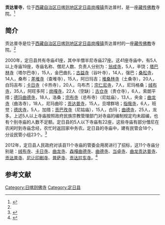 {{Infobox Tibetan Buddhist monastery
|name =贡达普寺
|image =
|image size = 250px
|alt = 
|caption = 
|t=
|w=
|to = 
|ipa={{IPA|}}
|z=
|thdl=
|e=
|tc=貢達普寺
|s=贡达普寺
|p=
|m=
|k=
|pushpin_map = 
|latd =  | latm =  | lats =  | latNS = 
|longd=  | longm= | longs =| longEW = 
|iso_region = 
|map_caption = 
|mapsize = 
|location_country = 中国
|location = {{CHN}}[[西藏自治区|西藏自治区]][[日喀则地区|日喀则地区]][[定日县|定日县]]
|coordinates_display =
|founded_by =
|date_founded =
|date_renovated =
|sect =
|mather =
|children =
|dedicated_to = 
|tulku =
|head_lama = 
|head_mgh =
|no._of_monks = 
|architecture = 
|festivals =
|footnotes = 
}}

'''贡达普寺'''，位于[[西藏自治区|西藏自治区]][[日喀则地区|日喀则地区]][[定日县|定日县]][[岗嘎镇|岗嘎镇]]贡达普村，是一座[[藏传佛教|藏传佛教]]寺院。<ref name=fjdh>{{Cite web |url=http://www.sxfj.org/html/6480/6480.html |title=西藏自治区佛教寺庙地址及电话，山西佛教网，2013年01月31日 |access-date=2014年5月22日 |archive-date=2014年5月22日 |archive-url=https://web.archive.org/web/20140522160604/http://www.sxfj.org/html/6480/6480.html |dead-url=no }}</ref>

==简介==
贡达普寺是位于[[西藏自治区|西藏自治区]][[日喀则地区|日喀则地区]][[定日县|定日县]][[岗嘎镇|岗嘎镇]]贡达普村的一座[[藏传佛教|藏传佛教]]寺院。<ref name=fjdh/>

2000年，定日县共有寺庙41座，其中半僧半尼寺庙27座。这41座寺庙中，有5人以上寺庙19座，寺庙名称、僧尼人数、负责人分别为：[[翁成寺|翁成寺]]，5人，辛饶；[[塔巴林寺_(定日县)|塔巴林寺]]（塔尔巴寺），15人，金巴曲扎；[[古益寺|古益寺]]（谷叶寺），14人，强巴；[[桑松寺|桑松寺]]，14人，桑布；[[差堆寺|差堆寺]]（查堆寺），15人，阿日玛吉；[[堆桑林寺|堆桑林寺]]（土桑寺），20人，白玛吉布；[[卡日寺_(定日县)|卡日寺]]（卡热寺），20人，乌布杰；[[宗仁尼寺|宗仁尼寺]]，7人，尼玛格桑；[[绒布寺|绒布寺]]，35人，阿旺多阿；[[岗嘎寺|岗嘎寺]]，22人（空缺）；[[古仓寺|古仓寺]]（贵仓寺），6人，索朗平措；[[德玛曲德寺|德玛曲德寺]]，18人，洛桑；[[宗布寺|宗布寺]]（总布寺）（尼姑庙），13人，央金；[[曲龙寺_(定日县岗嘎镇)|曲龙寺]]（曲洛寺），18人，尼玛曲珍；[[贡达普寺|贡达普寺]]，15人，旦增群培；[[指俄寺|指俄寺]]，6人，班觉；[[德庆寺_(定日县)|德庆寺]]，5人，加措；[[贡巴孜寺_(定日县)|贡巴孜寺]]（尼姑庙），15人，白玛；[[协格尔曲德寺|曲德寺]]，25人，龙多。上述5人以上寺庙按照政府民族宗教管理部门对寺庙的编制规定均未超编，也有个别寺庙的人数不足额。定日县的5人以下寺庙有22座，这些寺庙有部分僧尼在农闲时到寺庙念经，农忙时返回家中务农。定日县的寺庙中，建有民管会18个，分设民管小组23个。<ref>{{Cite web |url=http://www.tibet.cn/periodical/xzyj/2002/02/200706/t20070607_247165.html |title=倪邦贵，边境贫困县社会现状、宗教影响及发展趋势，中国西藏网，2002-06-07 |access-date=2014-05-22 |archive-date=2014-05-22 |archive-url=https://web.archive.org/web/20140522143234/http://www.tibet.cn/periodical/xzyj/2002/02/200706/t20070607_247165.html |dead-url=no }}</ref>

2012年，定日县人民政府对该县11个寺庙的管委会用房进行了招标，这11个寺庙分别是：[[绒布寺|绒布寺]]、[[卡日寺_(定日县)|卡日寺]]、[[曲龙寺_(定日县岗嘎镇)|曲龙寺]]、[[森嘎曲德寺|森嘎曲德寺]]、[[协格尔曲德寺|曲德寺]]、[[当卓寺|当卓寺]]、[[曲龙贡达普寺|曲龙贡达普寺]]、[[贡达普寺|贡达普寺]]、[[尼让印刷寺|尼让印刷寺]]、[[普萨寺|普萨寺]]、[[贡达拉东寺|贡达拉东寺]]。<ref>{{Cite web |url=http://www.bidcenter.com.cn/newscontent-10084791-4.html |title=定日县十一个寺庙管理委员会业务用房建设中标结果，中国采招网，2012-5-21 |accessdate=2014-05-22 |archive-date=2014-05-22 |archive-url=https://web.archive.org/web/20140522141604/http://www.bidcenter.com.cn/newscontent-10084791-4.html |dead-url=no }}</ref>

==参考文献==
{{reflist}}

{{日喀则地标}}
[[Category:日喀则佛寺|Category:日喀则佛寺]]
[[Category:定日县|Category:定日县]]